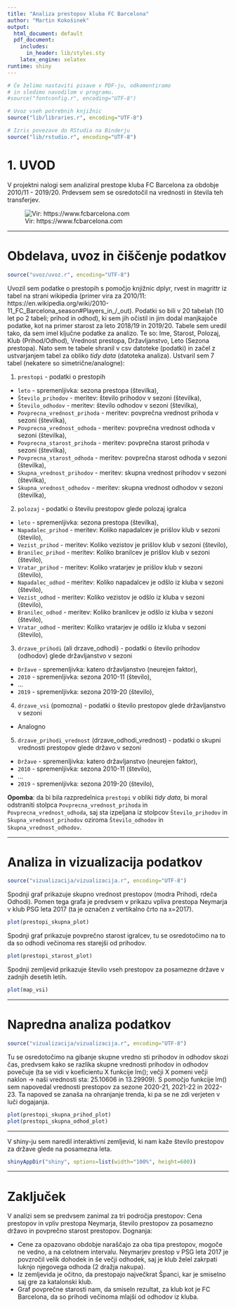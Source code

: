 ---
title: "Analiza prestopov kluba FC Barcelona"
author: "Martin Kokošinek"
output:
  html_document: default
  pdf_document:
    includes:
      in_header: lib/styles.sty
    latex_engine: xelatex
runtime: shiny
---

```{r setup, echo=FALSE, results='hide', message=FALSE, warning=FALSE}
# Če želimo nastaviti pisave v PDF-ju, odkomentiramo
# in sledimo navodilom v programu.
#source("fontconfig.r", encoding="UTF-8")

# Uvoz vseh potrebnih knjižnic
source("lib/libraries.r", encoding="UTF-8")
```

```{r rstudio, echo=FALSE, results='asis'}
# Izris povezave do RStudia na Binderju
source("lib/rstudio.r", encoding="UTF-8")
```

# 1. UVOD

V projektni nalogi sem analiziral prestope kluba FC Barcelona za obdobje 2010/11 - 2019/20. Prdevsem sem se osredotočil na vrednosti in števila teh transferjev.

![Vir: https://www.fcbarcelona.com](slike/fcb.jpg)

***

# Obdelava, uvoz in čiščenje podatkov

```{r uvoz, echo=FALSE, message=FALSE}
source("uvoz/uvoz.r", encoding="UTF-8")
```

Uvozil sem podatke o prestopih s pomočjo knjižnic dplyr, rvest in magrittr iz tabel na strani wikipedia (primer vira za 2010/11: https://en.wikipedia.org/wiki/2010-11_FC_Barcelona_season#Players_in_/_out).
Podatki so bili v 20 tabelah (10 let po 2 tabeli; prihod in odhod), ki sem jih očistil in jim dodal manjkajoče podatke, kot na primer starost za leto 2018/19 in 2019/20.
Tabele sem uredil tako, da sem imel ključne podatke za analizo. 
Te so: Ime, Starost, Polozaj, Klub (Prihod/Odhod), Vrednost prestopa, Državljanstvo, Leto (Sezona prestopa).
Nato sem te tabele shranil v csv datoteke (podatki) in začel z ustvarjanjem tabel za obliko *tidy data* (datoteka analiza).
Ustvaril sem 7 tabel (nekatere so simetrične/analogne):

1. `prestopi` - podatki o prestopih
  - `leto` - spremenljivka: sezona prestopa (številka),
  - `Število_prihodov` - meritev: število prihodov v sezoni (številka),
  - `Število_odhodov` - meritev: število odhodov v sezoni (številka),
  - `Povprecna_vrednost_prihoda` - meritev: povprečna vrednost prihoda v sezoni (številka),
  - `Povprecna_vrednost_odhoda` - meritev: povprečna vrednost odhoda v sezoni (številka),
  - `Povprecna_starost_prihoda` - meritev: povprečna starost prihoda v sezoni (številka),
  - `Povprecna_starost_odhoda` - meritev: povprečna starost odhoda v sezoni (številka),
  - `Skupna_vrednost_prihodov` - meritev: skupna vrednost prihodov v sezoni (številka),
  - `Skupna_vrednost_odhodov` - meritev: skupna vrednost odhodov v sezoni (številka),

2. `polozaj` - podatki o številu prestopov glede polozaj igralca
  - `leto` - spremenljivka: sezona prestopa (številka),
  - `Napadalec_prihod` - meritev: Koliko napadalcev je prišlov klub v sezoni (število),
  - `Vezist_prihod` - meritev: Koliko vezistov je prišlov klub v sezoni (število),
  - `Branilec_prihod` - meritev: Koliko branilcev je prišlov klub v sezoni (število),
  - `Vratar_prihod` - meritev: Koliko vratarjev je prišlov klub v sezoni (število),
  - `Napadalec_odhod` - meritev: Koliko napadalcev je odšlo iz kluba v sezoni (število),
  - `Vezist_odhod` - meritev: Koliko vezistov je odšlo iz kluba v sezoni (število),
  - `Branilec_odhod` - meritev: Koliko branilcev je odšlo iz kluba v sezoni (število),
  - `Vratar_odhod` - meritev: Koliko vratarjev je odšlo iz kluba v sezoni (število),
  
3. `drzave_prihodi` (ali drzave_odhodi) - podatki o število prihodov (odhodov) glede državljanstvo v sezoni
  - `Države` - spremenljivka: katero državljanstvo (neurejen faktor),
  - `2010` - spremenljivka: sezona 2010-11 (število),
  - ...
  - `2019` - spremenljivka: sezona 2019-20 (število),
  
4. `drzave_vsi` (pomozna) - podatki o število prestopov glede državljanstvo v sezoni
  - Analogno

5. `drzave_prihodi_vrednost` (drzave_odhodi_vrednost) - podatki o skupni vrednosti prestopov glede državo v sezoni
  - `Države` - spremenljivka: katero državljanstvo (neurejen faktor),
  - `2010` - spremenljivka: sezona 2010-11 (število),
  - ...
  - `2019` - spremenljivka: sezona 2019-20 (število), 

**Opomba**: da bi bila razpredelnica `prestopi` v obliki *tidy data*, bi moral odstraniti stolpca `Povprecna_vrednost_prihoda` in `Povprecna_vrednost_odhoda`, saj sta izpeljana iz stolpcov `Število_prihodov` in `Skupna_vrednost_prihodov` oziroma `Število_odhodov` in `Skupna_vrednost_odhodov`.

***

# Analiza in vizualizacija podatkov

```{r vizualizacija, echo=FALSE, message=FALSE, warning=FALSE, results='hide'}
source("vizualizacija/vizualizacija.r", encoding="UTF-8")
```

Spodnji graf prikazuje skupno vrednost prestopov (modra Prihodi, rdeča Odhodi).
Pomen tega grafa je predvsem v prikazu vpliva prestopa Neymarja v klub PSG leta 2017 (ta je označen z vertikalno črto na x=2017).

```{r graf_skupna, echo=FALSE, message=FALSE, fig.align='center', fig.cap='Graf skupne vrednosti prestopov'}
plot(prestopi_skupna_plot)
```

Spodnji graf prikazuje povprečno starost igralcev, tu se osredotočimo na to da so odhodi večinoma res starejši od prihodov.

```{r graf_starost, echo=FALSE, message=FALSE, fig.align='center', fig.cap='Graf skupne vrednosti prestopov'}
plot(prestopi_starost_plot)
```

Spodnji zemljevid prikazuje število vseh prestopov za posamezne države v zadnjih desetih letih.

```{r zemljevid_vsi, echo=FALSE, fig.align='center', fig.cap='Zemljevid števila prestopov za države', warning=FALSE}
plot(map_vsi)
```

***

# Napredna analiza podatkov

```{r analiza, echo=FALSE, message=FALSE}
source("vizualizacija/vizualizacija.r", encoding="UTF-8")
```

Tu se osredotočimo na gibanje skupne vredno sti prihodov in odhodov skozi čas, predvsem kako se razlika skupne vrednosti prihodov in odhodov povečuje (ta se vidi v koeficientu X funkcije lm(); večji X pomeni večji naklon -> naši vrednosti sta: 25.10606 in 13.29909).
S pomočjo funkcije lm() sem napovedal vrednosti prestopov za sezone 2020-21, 2021-22 in 2022-23. Ta napoved se zanaša na ohranjanje trenda, ki pa se ne zdi verjeten v luči dogajanja.

```{r graf, echo=FALSE, fig.align='center', fig.cap='Naraščanje razlike skupnih vrednosti in napoved za 2021'}
plot(prestopi_skupna_prihod_plot)
plot(prestopi_skupna_odhod_plot)
```

***
V shiny-ju sem naredil interaktivni zemljevid, ki nam kaže število prestopov za države glede na posamezna leta.

```{r shiny, echo=FALSE}
shinyAppDir("shiny", options=list(width="100%", height=600))
```

***

# Zaključek

V analizi sem se predvsem zanimal za tri področja prestopov: Cena prestopov in vpliv prestopa Neymarja, 
število prestopov za posamezno državo in povprečno starost prestopov.
Dognanja:

* Cene za opazovano obdobje naraščajo za oba tipa prestopov, mogoče ne vedno, a na celotnem intervalu. Neymarjev prestop v PSG leta 2017 je povzročil velik dohodek in še večji odhodek, saj je klub želel zakrpati luknjo njegovega odhoda (2 dražja nakupa).
* Iz zemljevida je očitno, da prestopajo največkrat Španci, kar je smiselno saj gre za katalonski klub.
* Graf povprečne starosti nam, da smiseln rezultat, za klub kot je FC Barcelona, da so prihodi večinoma mlajši od odhodov iz kluba.